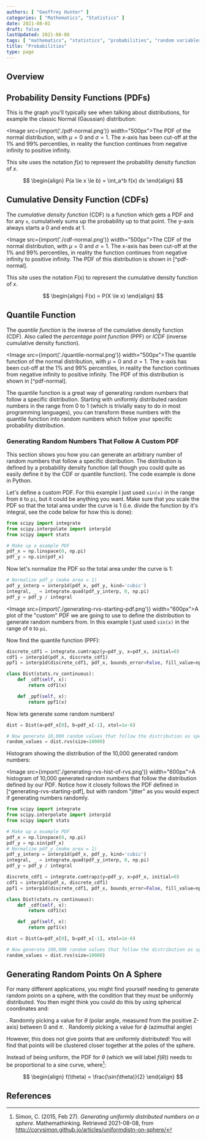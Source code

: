 ```yaml
---
authors: [ "Geoffrey Hunter" ]
categories: [ "Mathematics", "Statistics" ]
date: 2021-08-01
draft: false
lastUpdated: 2021-08-08
tags: [ "mathematics", "statistics", "probabilities", "random variables", "probability density functions", "PDF", "cumulative density functions", "CDF", "quantile functions", "PPF", "sphere", "uniform" ]
title: "Probabilities"
type: page
---
```



## Overview

## Probability Density Functions (PDFs)

This is the graph you'll typically see when talking about distributions, for example the classic Normal (Gaussian) distribution:

<Image src={import('./pdf-normal.png')} width="500px">The PDF of the normal distribution, with $\mu=0$ and $\sigma=1$. The x-axis has been cut-off at the 1% and 99% percentiles, in reality the function continues from negative infinity to positive infinity. </Image>

This site uses the notation $f(x)$ to represent the probability density function of $x$.

$$
\begin{align}
P(a \le x \le b) = \int_a^b f(x) dx
\end{align}
$$

## Cumulative Density Function (CDFs)

The _cumulative density function_ (CDF) is a function which gets a PDF and for any `x`, cumulatively sums up the probability up to that point. The y-axis always starts a $0$ and ends at $1$.

<Image src={import('./cdf-normal.png')} width="500px">The CDF of the normal distribution, with $\mu=0$ and $\sigma=1$. The x-axis has been cut-off at the 1% and 99% percentiles, in reality the function continues from negative infinity to positive infinity. The PDF of this distribution is shown in [^pdf-normal].</Image>

This site uses the notation $F(x)$ to represent the cumulative density function of $x$.

$$
\begin{align}
F(x) = P(X \le x)
\end{align}
$$

## Quantile Function

The _quantile function_ is the inverse of the cumulative density function (CDF). Also called the _percentage point function_ (PPF) or _ICDF_ (inverse cumulative density function).

<Image src={import('./quantile-normal.png')} width="500px">The quantile function of the normal distribution, with $\mu=0$ and $\sigma=1$. The x-axis has been cut-off at the 1% and 99% percentiles, in reality the function continues from negative infinity to positive infinity. The PDF of this distribution is shown in [^pdf-normal].</Image>

The quantile function is a great way of generating random numbers that follow a specific distribution. Starting with uniformly distributed random numbers in the range from $0$ to $1$ (which is trivially easy to do in most programming languages), you can transform these numbers with the quantile function into random numbers which follow your specific probability distribution.

### Generating Random Numbers That Follow A Custom PDF

This section shows you how you can generate an arbitrary number of random numbers that follow a specific distribution. The distribution is defined by a probability density function (all though you could quite as easily define it by the CDF or quantile function). The code example is done in Python.

Let's define a custom PDF. For this example I just used `sin(x)` in the range from `0` to `pi`, but it could be anything you want. Make sure that you scale the PDF so that the total area under the curve is 1 (i.e. divide the function by it's integral, see the code below for how this is done):

```python
from scipy import integrate
from scipy.interpolate import interp1d
from scipy import stats

# Make up a example PDF
pdf_x = np.linspace(0, np.pi)
pdf_y = np.sin(pdf_x)
```

Now let's normalize the PDF so the total area under the curve is 1:

```python
# Normalize pdf_y (make area = 1)
pdf_y_interp = interp1d(pdf_x, pdf_y, kind='cubic')
integral, _ = integrate.quad(pdf_y_interp, 0, np.pi)
pdf_y = pdf_y / integral
```

<Image src={import('./generating-rvs-starting-pdf.png')} width="600px">A plot of the \"custom\" PDF we are going to use to define the distribution to generate random numbers from. In this example I just used `sin(x)` in the range of `0` to `pi`.</Image>

Now find the quantile function (PPF):

```python
discrete_cdf1 = integrate.cumtrapz(y=pdf_y, x=pdf_x, initial=0)
cdf1 = interp1d(pdf_x, discrete_cdf1)
ppf1 = interp1d(discrete_cdf1, pdf_x, bounds_error=False, fill_value=np.NaN, kind='cubic')

class Dist(stats.rv_continuous):
    def _cdf(self, x):
        return cdf1(x)

    def _ppf(self, x):
        return ppf1(x)
```

Now lets generate some random numbers!

```python
dist = Dist(a=pdf_x[0], b=pdf_x[-1], xtol=1e-6)

# Now generate 10,000 random values that follow the distribution as specified by your PDF
random_values = dist.rvs(size=10000)
```

Histogram showing the distribution of the 10,000 generated random numbers:

<Image src={import('./generating-rvs-hist-of-rvs.png')} width="600px">A histogram of 10,000 generated random numbers that follow the distribution defined by our PDF. Notice how it closely follows the PDF defined in [^generating-rvs-starting-pdf], but with random \"jitter\" as you would expect if generating numbers randomly.</Image>

```python
from scipy import integrate
from scipy.interpolate import interp1d
from scipy import stats

# Make up a example PDF
pdf_x = np.linspace(0, np.pi)
pdf_y = np.sin(pdf_x)
# Normalize pdf_y (make area = 1)
pdf_y_interp = interp1d(pdf_x, pdf_y, kind='cubic')
integral, _ = integrate.quad(pdf_y_interp, 0, np.pi)
pdf_y = pdf_y / integral

discrete_cdf1 = integrate.cumtrapz(y=pdf_y, x=pdf_x, initial=0)
cdf1 = interp1d(pdf_x, discrete_cdf1)
ppf1 = interp1d(discrete_cdf1, pdf_x, bounds_error=False, fill_value=np.NaN, kind='cubic')

class Dist(stats.rv_continuous):
    def _cdf(self, x):
        return cdf1(x)

    def _ppf(self, x):
        return ppf1(x)

dist = Dist(a=pdf_x[0], b=pdf_x[-1], xtol=1e-6)

# Now generate 100,000 random values that follow the distribution as specified by your PDF
random_values = dist.rvs(size=10000)
```

## Generating Random Points On A Sphere

For many different applications, you might find yourself needing to generate random points on a sphere, with the condition that they must be uniformly distributed. You then might think you could do this by using spherical coordinates and:

. Randomly picking a value for $\theta$ (polar angle, measured from the positive Z-axis) between $0$ and $\pi$.
. Randomly picking a value for $\phi$ (azimuthal angle)

However, this does not give points that are uniformly distributed! You will find that points will be clustered closer together at the poles of the sphere.

Instead of being uniform, the PDF for $\theta$ (which we will label $f(\theta)$) needs to be proportional to a sine curve, where[^bib-uniform-sphere]:

$$
\begin{align}
f(\theta) = \frac{\sin(\theta)}{2}
\end{align}
$$

## References

[^bib-uniform-sphere]:  Simon, C. (2015, Feb 27). _Generating uniformly distributed numbers on a sphere_. Mathemathinking. Retrieved 2021-08-08, from http://corysimon.github.io/articles/uniformdistn-on-sphere/
